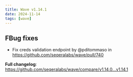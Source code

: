 ```yaml
---
title: Wave v1.14.1
date: 2024-11-14
tags: [wave]
---
```


## FBug fixes

* Fix creds validation endpoint by @pditommaso in https://github.com/seqeralabs/wave/pull/740

**Full changelog**: https://github.com/seqeralabs/wave/compare/v1.14.0...v1.14.1
